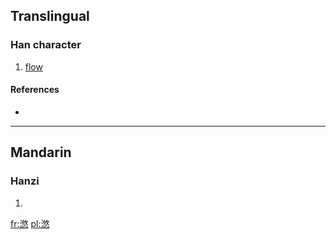 ==Translingual==

===Han character===
{{Han char|rn=85|rad=水|as=11|sn=14|four=|canj=水人大心 (EOKP)}}

# [[flow]]

====References====
* {{Han ref|kx=0644.120|dkj=18093|dj=1051.220|hdz=31725.030|uh=6EFA|ud=28410}}

----

==Mandarin==

===Hanzi===
{{cmn-hanzi|pin=[[dí]] ([[di2]]), [[yóu]] ([[you2]])|wg=ti<sup>2</sup>, yu<sup>2</sup>}}

# {{defn|lang=cmn|sort=水11}}

[[fr:滺]]
[[pl:滺]]